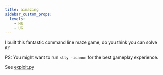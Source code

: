 ---
title: aimazing
sidebar_custom_props:
  levels:
    - HS
    - UG
---


I built this fantastic command line maze game, do you think you can solve it?

PS: You might want to run `stty -icanon` for the best gameplay experience.

<Spoilers type="writeup">

See [exploit.py](exploit.py)

</Spoilers>
